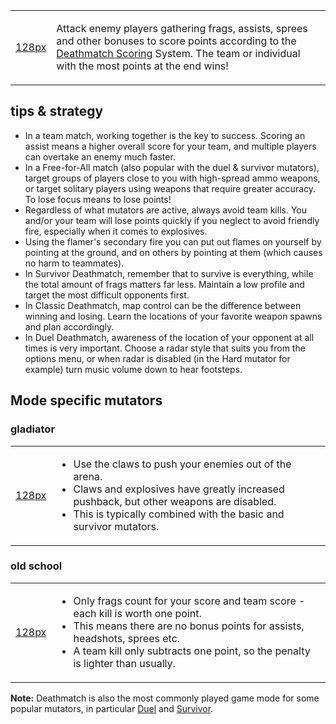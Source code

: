 {|
|[[file:deathmatch.png|128px]]
|Attack enemy players gathering frags, assists, sprees and other bonuses to score points according to the [[Deathmatch Scoring]] System. The team or individual with the most points at the end wins!
|}

==tips & strategy==

* In a team match, working together is the key to success. Scoring an assist means a higher overall score for your team, and multiple players can overtake an enemy much faster.
* In a Free-for-All match (also popular with the duel & survivor mutators), target groups of players close to you with high-spread ammo weapons, or target solitary players using weapons that require greater accuracy. To lose focus means to lose points!
* Regardless of what mutators are active, always avoid team kills. You and/or your team will lose points quickly if you neglect to avoid friendly fire, especially when it comes to explosives.
* Using the flamer's secondary fire you can put out flames on yourself by pointing at the ground, and on others by pointing at them (which causes no harm to teammates).
* In Survivor Deathmatch, remember that to survive is everything, while the total amount of frags matters far less. Maintain a low profile and target the most difficult opponents first.
* In Classic Deathmatch, map control can be the difference between winning and losing. Learn the locations of your favorite weapon spawns and plan accordingly.
* In Duel Deathmatch, awareness of the location of your opponent at all times is very important. Choose a radar style that suits you from the options menu, or when radar is disabled (in the Hard mutator for example) turn music volume down to hear footsteps.

==Mode specific mutators==
===gladiator===
{|
|[[file:gladiator.png|128px]]
|
* Use the claws to push your enemies out of the arena. 
* Claws and explosives have greatly increased pushback, but other weapons are disabled. 
* This is typically combined with the basic and survivor mutators.
|}

===old school===
{|
|[[file:oldschool.png|128px]]
|
* Only frags count for your score and team score - each kill is worth one point. 
* This means there are no bonus points for assists, headshots, sprees etc. 
* A team kill only subtracts one point, so the penalty is lighter than usually.
|}


'''Note:''' Deathmatch is also the most commonly played game mode for some popular mutators, in particular [[Mutator Tips#duel|Duel]] and [[Mutator Tips#Survivor|Survivor]].


{{Modes}}